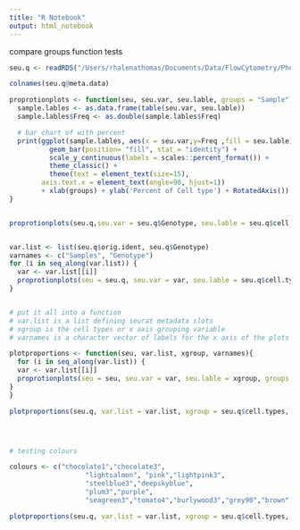 ```yaml
---
title: "R Notebook"
output: html_notebook
---
```


compare groups function tests 


```r
seu.q <- readRDS("/Users/rhalenathomas/Documents/Data/FlowCytometry/PhenoID/Analysis/9MBO/prepro_outs/clusters/AllcellLablesMarch25.Rds")

colnames(seu.q@meta.data)

```
```r



proprotionplots <- function(seu, seu.var, seu.lable, groups = "Sample"){
  sample.lables <- as.data.frame(table(seu.var, seu.lable))
  sample.lables$Freq <- as.double(sample.lables$Freq)

  # bar chart of with percent 
  print(ggplot(sample.lables, aes(x = seu.var,y=Freq ,fill = seu.lable)) + 
          geom_bar(position= "fill", stat = "identity") + 
          scale_y_continuous(labels = scales::percent_format()) + 
          theme_classic() + 
          theme(text = element_text(size=15),
        axis.text.x = element_text(angle=90, hjust=1))  
        + xlab(groups) + ylab('Percent of Cell type') + RotatedAxis())
}


proprotionplots(seu.q,seu.var = seu.q$Genotype, seu.lable = seu.q$cell.types, groups = "Genotype")


var.list <- list(seu.q$orig.ident, seu.q$Genotype)
varnames <- c("Samples", "Genotype")
for (i in seq_along(var.list)) {
  var <- var.list[[i]]
  proprotionplots(seu = seu.q, seu.var = var, seu.lable = seu.q$cell.types, groups = varnames[i])
}


# put it all into a function
# var.list is a list defining seurat metadata slots
# xgroup is the cell types or x axis grouping variable 
# varnames is a character vector of labels for the x axis of the plots

plotproportions <- function(seu, var.list, xgroup, varnames){
  for (i in seq_along(var.list)) {
  var <- var.list[[i]]
  proprotionplots(seu = seu, seu.var = var, seu.lable = xgroup, groups = varnames[i])
}
}

plotproportions(seu.q, var.list = var.list, xgroup = seu.q$cell.types, varnames = varnames)





```



```r

# testing colours

colours <- c("chocolate1","chocolate3",
                   "lightsalmon", "pink","lightpink3",
                   "steelblue3","deepskyblue",
                   "plum3","purple",
                   "seagreen3","tomato4","burlywood3","grey90","brown")

plotproportions(seu.q, var.list = var.list, xgroup = seu.q$cell.types, varnames = varnames, my_colours = colours)

```



